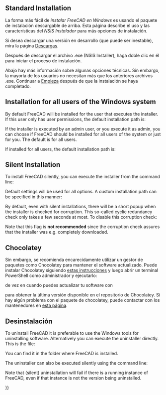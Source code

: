 <languages/>

{{Docnav/es
|[[Feature_list/es|Lista de características]]
|[[Install_on_Linux/es|Instalación en Linux]]
}}

{{TOCright}}

== Standard Installation ==

<div class="mw-translate-fuzzy">
La forma más fácil de ''instalar FreeCAD en Windows'' es usando el paquete de instalación descargable de arriba. Esta página describe el uso y las características del ''NSIS Instalador'' para más opciones de instalación.
</div>

<div class="mw-translate-fuzzy">
Si desea descargar una versión en desarrollo (que puede ser inestable), mira la página [[Download/es|Descargas]].
</div>

<div class="mw-translate-fuzzy">
Después de descargar el archivo .exe (NSIS Installer), haga doble clic en él para iniciar el proceso de instalación.
</div>

<div class="mw-translate-fuzzy">
Abajo hay más información sobre algunas opciones técnicas. Sin embargo, la mayoría de los usuarios no necesitan más que los anteriores archivos .exe. Continuar a [[Getting started/de|Empieza]] después de que la instalación se haya completado.
</div>

== Installation for all users of the Windows system ==

By default FreeCAD will be installed for the user that executes the installer. If this user only has user permissions, the default installation path is:
: {{FileName|C:\Users\<username>\AppData\Local\Programs\FreeCAD X.YY}}

If the installer is executed by an admin user, or you execute it as admin, you can choose if FreeCAD should be installed for all users of the system or just for you. The default is for all users.

If installed for all users, the default installation path is:
: {{FileName|C:\Program Files\FreeCAD X.YY}}

== Silent Installation ==

To install FreeCAD silently, you can execute the installer from the command line:

{{Code|lang=text|code=
FreeCAD-~.exe /S
}}
Default settings will be used for all options. A custom installation path can be specified in this manner:

{{Code|lang=text|code=
FreeCAD-~.exe /S /D=A path to FreeCAD with spaces
}}

By default, even with silent installations, there will be a short popup when the installer is checked for corruption. This so-called cyclic redundancy check only takes a few seconds at most. To disable this corruption check:

{{Code|lang=text|code=
FreeCAD-~.exe /S /NCRC
}}

Note that this {{Incode|/NCRC}} flag is '''not recommended''' since the corruption check assures that the installer was e.g. completely downloaded.

== Chocolatey ==

<div class="mw-translate-fuzzy">
Sin embargo, se recomienda encarecidamente utilizar un gestor de paquetes como Chocolatey para mantener el software actualizado. Puede instalar Chocolatey siguiendo [https://chocolatey.org/install estas instrucciones] y luego abrir un terminal PowerShell como administrador y ejecutarlo:
</div>

{{Code|lang=text|code=
choco install freecad
}} 

<div class="mw-translate-fuzzy">
de vez en cuando puedes actualizar tu software con
</div>

{{Code|lang=text|code=
choco upgrade freecad
}}

<div class="mw-translate-fuzzy">
para obtener la última versión disponible en el repositorio de Chocolatey. Si hay algún problema con el paquete de chocolatey, puede contactar con los mantenedores en [https://chocolatey.org/packages/freecad esta página].
</div> 

<span id="Uninstallation"></span>
== Desinstalación ==

To uninstall FreeCAD it is preferable to use the Windows tools for uninstalling software. Alternatively you can execute the uninstaller directly. This is the file:
: {{FileName|Uninstall-FreeCAD.exe}}
You can find it in the folder where FreeCAD is installed.

The uninstaller can also be executed silently using the command line:

{{Code|lang=text|code=
Uninstall-FreeCAD.exe /S}}

Note that (silent) uninstallation will fail if there is a running instance of FreeCAD, even if that instance is not the version being uninstalled.


{{Docnav/es
|[[Feature_list/es|Lista de características]]
|[[Install_on_Linux/es|Instalación en Linux]]
}}

{{Userdocnavi{{#translation:}}}}